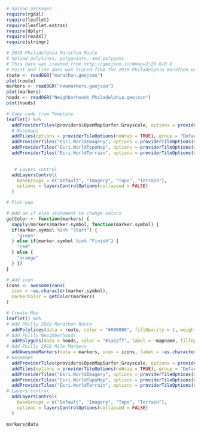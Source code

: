 

```r
# Upload packages
require(rgdal)
require(leaflet)
require(leaflet.extras)
require(dplyr)
require(readxl)
require(stringr)

```

```r
# 2018 Philadelphia Marathon Route
# Upload polylines, polypoints, and polygons
# This data was created from http://geojson.io/#map=2/20.0/0.0. 
# Point and line data was traced from the 2018 Philadelphia marathon website, https://philadelphiamarathon.phila.gov/#/
route <- readOGR("marathon.geojson")
plot(route)
markers <- readOGR("newmarkers.geojson")
plot(markers)
hoods <- readOGR("Neighborhoods_Philadelphia.geojson")
plot(hoods)
```

```r
# Copy code from Template
leaflet() %>%
  addProviderTiles(providers$OpenMapSurfer.Grayscale, options = providerTileOptions(noWrap = TRUE)) %>%
  # Basemaps
  addTiles(options = providerTileOptions(noWrap = TRUE), group = "Default") %>%
  addProviderTiles("Esri.WorldImagery", options = providerTileOptions(noWrap = TRUE), group = "Imagery") %>%
  addProviderTiles("Esri.WorldTopoMap", options = providerTileOptions(noWrap = TRUE), group = "Topo") %>%
  addProviderTiles("Esri.WorldTerrain", options = providerTileOptions(noWrap = TRUE), group = "Terrain") %>%
 

   # Layers control
  addLayersControl(
    baseGroups = c("Default", "Imagery", "Topo", "Terrain"),
    options = layersControlOptions(collapsed = FALSE)
  )

```

```r
# Plot map 

# Add an if else statement to change colors
getColor <- function(markers) {
  sapply(markers$marker.symbol, function(marker.symbol) {
  if(marker.symbol %in% "Start") {
    "green"
  } else if(marker.symbol %in% "Finish") {
    "red"
  } else {
    "orange"
  } })
}

# Add icon
icons <- awesomeIcons(
  icon = ~as.character(marker.symbol),
  markerColor = getColor(markers)
)

# Create Map
leaflet() %>%
# Add Philly 2018 Marathon Route
  addPolylines(data = route, color = "#000000", fillOpacity = 1, weight = 10) %>%
# Add Philly Neighborhoods
  addPolygons(data = hoods, color = "#1ab2ff", label = ~mapname, fillOpacity = 0.00, weight = 3, highlightOptions = highlightOptions(color = "red", bringToFront = TRUE)) %>%
# Add Philly 2018 Mile Markers
  addAwesomeMarkers(data = markers, icon = icons, label = ~as.character(marker.symbol), labelOptions = labelOptions(noHide = T, direction = "left")) %>%
# Basemaps
  addProviderTiles(providers$OpenMapSurfer.Grayscale, options = providerTileOptions(noWrap = TRUE)) %>%
  addTiles(options = providerTileOptions(noWrap = TRUE), group = "Default") %>%
  addProviderTiles("Esri.WorldImagery", options = providerTileOptions(noWrap = TRUE), group = "Imagery") %>%
  addProviderTiles("Esri.WorldTopoMap", options = providerTileOptions(noWrap = TRUE), group = "Topo") %>%
  addProviderTiles("Esri.WorldTerrain", options = providerTileOptions(noWrap = TRUE), group = "Terrain") %>%
# Layers control
  addLayersControl(
    baseGroups = c("Default", "Imagery", "Topo", "Terrain"),
    options = layersControlOptions(collapsed = FALSE)
  ) 

```

```r
markers@data



```

